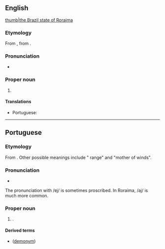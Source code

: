 ==English==
{{wikipedia}}
[[file:Brazil State Roraima.svg|thumb|the Brazil state of Roraima]]

===Etymology===
From {{bor|en|pt|Roraima}}, from {{der|en|aoc}}.

===Pronunciation===
* {{IPA|en|/ɹəʊˈɹaɪmə/}}

===Proper noun===
{{en-proper noun}}

# {{place|en|state|r/North Region|c/Brazil|capital=Boa Vista}}

====Translations====
{{trans-top|state of northern Brazil}}
* Portuguese: {{t+|pt|Roraima|f}}
{{trans-mid}}
{{trans-bottom}}

----

==Portuguese==
{{wikipedia|lang=pt}}

===Etymology===
From {{bor|pt|aoc|roro imã||parrot-green mount}}. Other possible meanings include "{{l|en|cashew}} range" and "mother of winds".

===Pronunciation===
{{pt-IPA|br=Roráima,Rorâima}}
* {{audio|pt|Pt-br Roraima.ogg|Audio (BR)}}

The pronunciation with /ɐj/ is sometimes proscribed. In Roraima, /aj/ is much more common.

===Proper noun===
{{pt-proper noun|m}}

# {{place|pt|state|macroregion/pt:North Region|c/pt:Brazil|capital=pt:Boa Vista}}.
#: {{syn|pt|RR|q1=abbreviation}}

====Derived terms====
* {{l|pt|roraimense}} ([[demonym]])